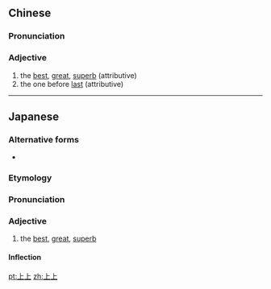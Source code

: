 ==Chinese==
{{zh-forms}}

===Pronunciation===
{{zh-pron
|m=shàngshàng
|c=soeng6 soeng6
|h=pfs=sóng-sông/sông-sông
|cat=a
}}

===Adjective===
{{zh-adj}}

# the [[best]], [[great]], [[superb]] (attributive)
# the one before [[last]] (attributive)

----

==Japanese==
{{ja-kanjitab|じょう|じょう|yomi=on}}

===Alternative forms===
* {{l|ja|上々}}

===Etymology===
{{rfe|lang=ja}}

===Pronunciation===
{{rfp|lang=ja}}

===Adjective===
{{ja-adj|じょうじょう|infl=na}}

# the [[best]], [[great]], [[superb]]

====Inflection====
{{ja-na|じょうじょう}}

[[pt:上上]]
[[zh:上上]]
